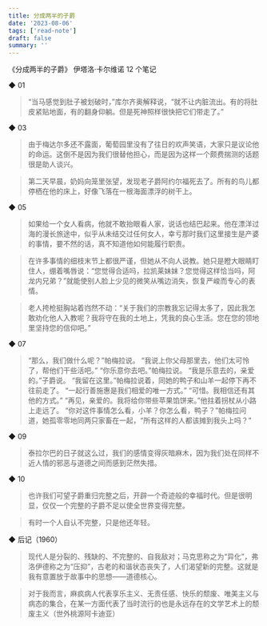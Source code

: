 ```yaml
---
title: 分成两半的子爵
date: '2023-08-06'
tags: ['read-note']
draft: false
summary: ''
---
```


《分成两半的子爵》
伊塔洛·卡尔维诺
12 个笔记

◆ 01

> “当马感觉到肚子被划破时，”库尔齐奥解释说，“就不让内脏流出。有的将肚皮紧贴地面，有的翻身仰躺。但是死神照样很快把它们带走了。”

◆ 03

> 由于梅达尔多还不露面，葡萄园里没有了往日的欢声笑语，大家只是议论他的命运。这倒不是因为我们很替他担心，而是因为这样一个颇费揣测的话题很是助人谈兴。

> 第二天早晨，奶妈向笼里张望，发现老子爵阿约尔福死去了。所有的鸟儿都停栖在他的床上，好像飞落在一根海面漂浮的树干上。

◆ 05

> 如果给一个女人看病，他就不敢抬眼看人家，说话也结巴起来。他在漂洋过海的漫长旅途中，似乎从未结交过任何女人，幸亏那时我们这里接生是产婆的事情，要不然的话，真不知道他如何能履行职责。

> 在许多事情的细枝末节上都很严谨，但她从不向人说教。她只是瞪大眼睛盯住人，绷着嘴唇说：“您觉得合适吗，拉凯莱妹妹？您觉得这样恰当吗，阿龙内兄弟？”就能使别人脸上少见的微笑从嘴边消失，恢复严峻而专心的表情。

> 老人挎枪挺胸站着岿然不动：“关于我们的宗教我忘记得太多了，因此我怎敢劝化他人入教呢？我将守在我的土地上，凭我的良心生活。您在您的领地里坚持您的信仰吧。”

◆ 07

> “那么，我们做什么呢？”帕梅拉说。
> “我说上你父母那里去，他们太可怜了，帮他们干些活吧。”
> “你乐意你去吧。”帕梅拉说。
> “我是乐意去的，亲爱的。”子爵说。
> “我留在这里。”帕梅拉说着，同她的鸭子和山羊一起停下再不往前走了。
> “一起行善施惠是我们相爱的唯一方式。”
> “可惜。我相信还有其他的方式。”
> “再见，亲爱的。我将给你带些苹果馅饼来。”他拄着拐杖从小路上走远了。
> “你对这件事情怎么看，小羊？你怎么看，鸭子？”帕梅拉问道，她孤零零地同两只家畜在一起，“所有这样的人都该摊到我头上吗？”

◆ 09

> 泰拉尔巴的日子就这么过，我们的感情变得灰暗麻木，因为我们处在同样不近人情的邪恶与道德之间而感到茫然失措。

◆ 10

> 也许我们可望子爵重归完整之后，开辟一个奇迹般的幸福时代。但是很明显，仅仅一个完整的子爵不足以使全世界变得完整。

> 有时一个人自认不完整，只是他还年轻。

◆ 后记（1960）

> 现代人是分裂的、残缺的、不完整的、自我敌对；马克思称之为“异化”，弗洛伊德称之为“压抑”，古老的和谐状态丧失了，人们渴望新的完整。这就是我有意置放于故事中的思想——道德核心。

> 对于我而言，麻疯病人代表享乐主义、无责任感、快乐的颓废、唯美主义与病态的集合，在某一方面代表了当时流行的也是永远存在的文学艺术上的颓废主义（世外桃源阿卡迪亚）
